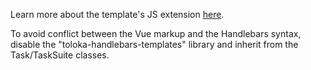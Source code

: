 <Cut title="How do I use the Vue markup without the basic TolokaHadlebarsTask object?">

Learn more about the template's JS extension [here](/docs/guide/spec-advanced).

To avoid conflict between the Vue markup and the Handlebars syntax, disable the "toloka-handlebars-templates" library and inherit from the Task/TaskSuite classes.

</Cut>
